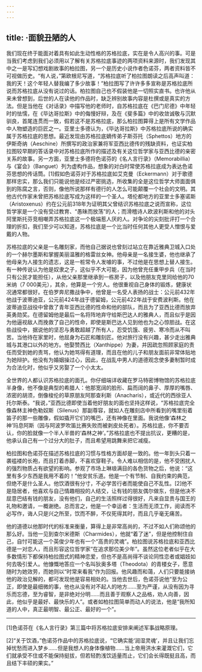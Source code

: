 ```yaml
---
---
---
```

title: ·面貌丑陋的人
---




我们现在终于能面对着具有如此生动性格的苏格拉底，实在是令人高兴的事。可是当我们考虑到我们必须用以了解有关苏格拉底事迹的两项资料来源时，我们发现其中之一是写幻想戏剧故事的柏拉图，另一个是历史小说作者色诺芬，两者资料皆不可视做历史。“有人说，”第欧根尼写道，“苏格拉底听了柏拉图朗读之后高声叫道：我的天！这个年轻人替我编了多少故事！”柏拉图写了许许多多宣称是苏格拉底所说而苏格拉底从没有说过的话。柏拉图自己也不假装他是一切照实直书。也许他从来未曾想到，后世的人在读他的作品时，缺乏辨别故事内容是杜撰或是真实的方法。但是当他在《对话录》中描写他的老师时，自苏格拉底在《巴门尼德》中年轻时的怯懦，在《毕达哥拉斯》中的侮慢好辩，及在《斐多篇》中的收敛诚敬与沉默驯良，首尾连贯而一致，假若这不是苏格拉底，那么柏拉图算得上是所有文学作品中人物塑造的巨匠之一。亚里士多德认为，《毕达哥拉斯》中苏格拉底所说的确实属于苏格拉底的思想。最近发现由苏格拉底嫡传弟子斯芬托（Sphettos）地方的伊斯奇纳（Aeschine）所撰写的政治家兼将军亚西比德传的残缺资料，也证实柏拉图较早期的答话录中对苏格拉底所作的描述及有关这位哲学家与亚西比德的亲密关系的故事。另一方面，亚里士多德将色诺芬的《名人言行录》（Memorabillia）与《宴会》（Banguet）列为虚构作品，想象的对白时常使苏格拉底成为表达色诺芬思想的传话筒。[1]假如色诺芬对于苏格拉底如艾克曼（Eckermann）对于歌德那样忠实，那么我们只能说他是经过严密挑选，所收集的全是这位哲学大师面面俱到的陈腐之言，否则，像他所说那样有德行的人怎么可能颠覆一个社会的文明。其他古代作家未曾把苏格拉底写成为这样的一个圣人。塔伦都地方的亚里士多塞诺斯（Aristoxenus）约在公元前318年为证明其父曾结识苏格拉底之说而宣称，这位哲学家是一个没有受过教育、“愚昧而放荡”的人；而滑稽诗人欧波利斯和他的对头阿里斯托芬竞相嘲弄苏格拉底这一个极端惹人厌的人。对争论的尖刻批评打一个合理的折扣，我们至少可以知道，苏格拉底是一个比当时任何其他人更受人憎恨与爱戴的人物。

苏格拉底的父亲是一名雕刻家，而他自己据说也曾刻过站立在靠近雅典卫城入口处的一个赫尔墨斯和掌握美丽温雅的格雷丝女神。他母亲是一名接生婆，他也继承了他母亲为人接生的遗志，这是一桩常令人发噱的事，不过他是在思想上替人接生。有一种传说认为他是奴隶之子，这似乎不大可能，因为他曾充任重甲步兵（在当时只有公民才能担任），从他父亲那里继承到一栋房子，以及他朋友克里同给他的70米纳（7 000美元），其余，他算是一个穷人。他很重视自己身体的锻炼，健康状况通常都很好。在伯罗奔尼撒战争中，他曾是一名受人表扬的战士：公元前432年他战于波蒂迪亚，公元前424年战于德留姆，公元前422年战于安费波利斯。他在波蒂迪亚战役中曾救了青年亚西比德的性命和他的部队，而且为了亚西比德而放弃英勇勋奖。在德留姆他是最后一名将阵地弃守给斯巴达人的雅典人，而且似乎是因为他逼视敌人而挽救了自己的性命，即使是斯巴达人见到他也为之心惊胆战。在这些战役中，据说他的坚忍与勇敢超越了所有人，忍受饥饿、疲劳、寒冷而从不叫苦。当他待在家里时，他屈身为石匠和雕刻匠。他对旅行没有兴趣，甚少走出雅典城与其港口以外的地方。他娶赞西比（Xanthippe）为妻，并因疏忽照顾家庭的责任而受到她的责骂，他认为她骂得有道理，而且在他的儿子和朋友面前非常体贴地为她辩护。他没有为婚姻操过心，因此，在战乱中男人的道德观念使多妻制暂时成为合法化时，他似乎又另娶了一个小太太。

全世界的人都认识苏格拉底的面孔。你仔细端详收藏在罗马特密博物馆的苏格拉底半身像，他不像是典型的希腊人：他那宽阔的脸形、扁而阔的鼻子、厚厚的嘴唇、浓密的胡须，倒像梭伦的草原朋友阿那查利斯（Anacharis），或近代的西徐亚人托尔斯泰。“我说，”亚西比德即使当着他好朋友的面也坚持这样说，“苏格拉底完全像森林主神色勒奴斯（Silenus）那副尊容，就如人在雕刻店中所看到的嘴里衔着笛子的那一些雕像，假如撬开它们的嘴巴，还有神像在里面。我说他像‘森林之神’玛息阿斯（因与阿波罗吹笛比赛失败而被剥皮处死者）。苏格拉底，你不要否认，你的脸就像一个半人半兽的‘森林之神’。”苏格拉底也不提出抗议，更糟的是，他承认自己有一个过分大的肚子，而且希望用跳舞来把它减瘦。

柏拉图和色诺芬在描述苏格拉底的习惯与性格方面却是一致的。他一年到头只着一袭褴褛的长袍，而且打着赤脚，不喜欢穿鞋子。令人难以相信的是，他不受困扰人的强烈物质占有欲望的影响。参观了市场上琳琅满目的各色货物之后，他说：“这里有多少东西是我用不着的！”他安贫乐道。他是一个有节制、自我约束的典范，但绝不是什么圣人。他饮酒很有分寸，不必学苦行者而能使自己不乱性。[2]他不是隐居者，他喜欢与自己情趣相投的人结交，让有钱的朋友偶尔做东，但是他决不屈意巴结有钱的朋友，没有他们，自己的生活照样过得很好，凡来自显贵与国王的礼物和邀请，一概谢绝。总而言之，他是一个幸运者：生活而无须工作，阅读而不必写作，诲人只是兴之所至，饮而不醉，不仅死得其时，而且几乎毫无痛苦。

他的道德以他那时代的标准来衡量，算得上是非常高尚的，不过不如人们称颂他的那么好。当他一见到查尔米德斯（Charmides），他就“着了迷”，但是他控制住自己，自忖可能这一个英俊少年也有一个“高贵的灵魂”。柏拉图说苏格拉底和亚西比德是一对恋人，而且形容这位哲学家“在追求那位美少年”。虽然这位老者似乎在大多数情形下都保持柏拉图式的精神恋爱，但也不是高尚得不谈论同性恋者或娼妓如何去吸引爱人。他慷慨地答应一个名叫狄奥多塔（Theodota）的青楼女子，愿意随时为她效劳，而她则以“时常来看我”作为回报。他风趣而和蔼，人们只要能接纳他的政治见解的，都可发现他是容易相处的。当他去世后，色诺芬说他“至为公正，即使是最细微的事，他也从没有对不起人的地方……至为严谨，从没有因为寻乐而忘德，至为睿智，是非绝对分明……而且善于观察人之品格，劝人向善，因此，他似乎是最好、最快乐的人”。或者如柏拉图简单而动人的说法，他是“我所知道的人中，真正最明智、最公正、最好的一个”。



* * *



[1]色诺芬在《名人言行录》第三篇中将苏格拉底安排来阐述军事战略原理。

[2]“关于饮酒，”色诺芬作品中的苏格拉底说，“它确实能‘润湿灵魂’，并且让我们忘掉忧愁而进入梦乡……但是我想人的身体像植物……当上帝用洪水来灌溉它们，它们就承受不住或不能保持挺拔，但若轻酌浅饮适量而止，它们会长得既挺且高，而且结下丰硕的果实。”